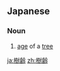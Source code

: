 ==Japanese==
{{ja-kanjitab|じゅ|れい|yomi=on}}

===Noun===
{{ja-noun|じゅれい}}

# [[age]] of a [[tree]]
#: {{ja-usex|樹齢が300年ほどと言われている|じゅれい が 300 ねん ほど と いわれている|they say the trees are about 300 years old}}

[[ja:樹齢]]
[[zh:樹齢]]
